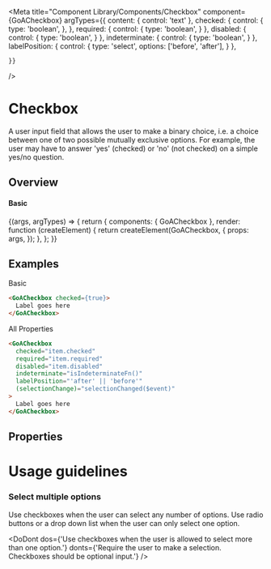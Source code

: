 


<Meta title="Component Library/Components/Checkbox"
    component={GoACheckbox}
    argTypes={{
      content: { control: 'text' },
      checked: {
        control: {
          type: 'boolean',
        },
      },
      required: {
        control: {
          type: 'boolean',
        }
      },
      disabled: {
        control: {
          type: 'boolean',
        }
      },
      indeterminate: {
        control: {
          type: 'boolean',
        }
      },
      labelPosition: {
        control: {
          type: 'select',
          options: ['before', 'after'],
        }
      },
      
    }}
 />

# Checkbox
A user input field that allows the user to make a binary choice, i.e. a choice between one of two possible mutually exclusive options. For example, the user may have to answer 'yes' (checked) or 'no' (not checked) on a simple yes/no question.

## Overview

#### Basic

<Canvas>
  <Story name="Variants"
    args={{
      checked: false,
      required: false,
      disabled: false,
      indeterminate: false,
      labelPosition: 'after',
      content: 'Checkbox 1'
    }}>
     {(args, argTypes) => {
      return {
        components: { GoACheckbox },
        render: function (createElement) {
          return createElement(GoACheckbox, {
            props: args,
          });
        },
      };
    }}
  </Story>
</Canvas>

## Examples
Basic
```html
<GoACheckbox checked={true}>
  Label goes here
</GoACheckbox>
```

All Properties
```html
<GoACheckbox
  checked="item.checked"
  required="item.required"
  disabled="item.disabled"
  indeterminate="isIndeterminateFn()"
  labelPosition="'after' || 'before'"
  (selectionChange)="selectionChanged($event)"
>
  Label goes here
</GoACheckbox>

```

## Properties
<Description of={GoACheckbox} />
<ArgsTable of={GoACheckbox} />


# Usage guidelines

### Select multiple options
Use checkboxes when the user can select any number of options. Use radio buttons or a drop down list when the user can only select one option.

<DoDont
  dos={'Use checkboxes when the user is allowed to select more than one option.'}
  donts={'Require the user to make a selection. Checkboxes should be optional input.'}
/>